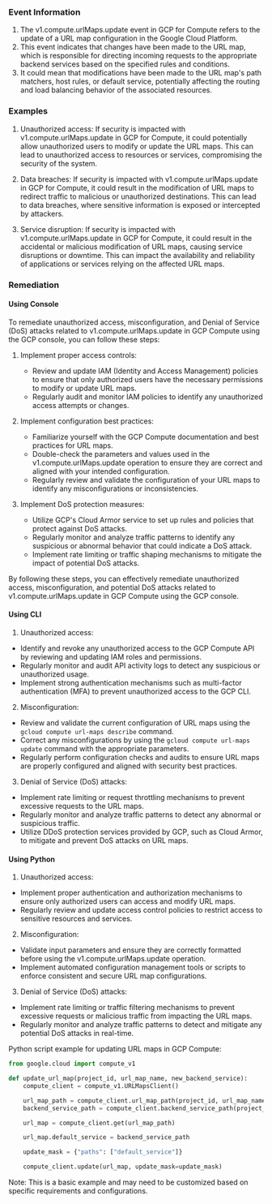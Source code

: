 
### Event Information

1. The v1.compute.urlMaps.update event in GCP for Compute refers to the update of a URL map configuration in the Google Cloud Platform. 
2. This event indicates that changes have been made to the URL map, which is responsible for directing incoming requests to the appropriate backend services based on the specified rules and conditions. 
3. It could mean that modifications have been made to the URL map's path matchers, host rules, or default service, potentially affecting the routing and load balancing behavior of the associated resources.


### Examples

1. Unauthorized access: If security is impacted with v1.compute.urlMaps.update in GCP for Compute, it could potentially allow unauthorized users to modify or update the URL maps. This can lead to unauthorized access to resources or services, compromising the security of the system.

2. Data breaches: If security is impacted with v1.compute.urlMaps.update in GCP for Compute, it could result in the modification of URL maps to redirect traffic to malicious or unauthorized destinations. This can lead to data breaches, where sensitive information is exposed or intercepted by attackers.

3. Service disruption: If security is impacted with v1.compute.urlMaps.update in GCP for Compute, it could result in the accidental or malicious modification of URL maps, causing service disruptions or downtime. This can impact the availability and reliability of applications or services relying on the affected URL maps.

### Remediation

#### Using Console

To remediate unauthorized access, misconfiguration, and Denial of Service (DoS) attacks related to v1.compute.urlMaps.update in GCP Compute using the GCP console, you can follow these steps:

1. Implement proper access controls:
   - Review and update IAM (Identity and Access Management) policies to ensure that only authorized users have the necessary permissions to modify or update URL maps.
   - Regularly audit and monitor IAM policies to identify any unauthorized access attempts or changes.

2. Implement configuration best practices:
   - Familiarize yourself with the GCP Compute documentation and best practices for URL maps.
   - Double-check the parameters and values used in the v1.compute.urlMaps.update operation to ensure they are correct and aligned with your intended configuration.
   - Regularly review and validate the configuration of your URL maps to identify any misconfigurations or inconsistencies.

3. Implement DoS protection measures:
   - Utilize GCP's Cloud Armor service to set up rules and policies that protect against DoS attacks.
   - Regularly monitor and analyze traffic patterns to identify any suspicious or abnormal behavior that could indicate a DoS attack.
   - Implement rate limiting or traffic shaping mechanisms to mitigate the impact of potential DoS attacks.

By following these steps, you can effectively remediate unauthorized access, misconfiguration, and potential DoS attacks related to v1.compute.urlMaps.update in GCP Compute using the GCP console.

#### Using CLI

1. Unauthorized access:
- Identify and revoke any unauthorized access to the GCP Compute API by reviewing and updating IAM roles and permissions.
- Regularly monitor and audit API activity logs to detect any suspicious or unauthorized usage.
- Implement strong authentication mechanisms such as multi-factor authentication (MFA) to prevent unauthorized access to the GCP CLI.

2. Misconfiguration:
- Review and validate the current configuration of URL maps using the `gcloud compute url-maps describe` command.
- Correct any misconfigurations by using the `gcloud compute url-maps update` command with the appropriate parameters.
- Regularly perform configuration checks and audits to ensure URL maps are properly configured and aligned with security best practices.

3. Denial of Service (DoS) attacks:
- Implement rate limiting or request throttling mechanisms to prevent excessive requests to the URL maps.
- Regularly monitor and analyze traffic patterns to detect any abnormal or suspicious traffic.
- Utilize DDoS protection services provided by GCP, such as Cloud Armor, to mitigate and prevent DoS attacks on URL maps.

#### Using Python

1. Unauthorized access:
- Implement proper authentication and authorization mechanisms to ensure only authorized users can access and modify URL maps.
- Regularly review and update access control policies to restrict access to sensitive resources and services.

2. Misconfiguration:
- Validate input parameters and ensure they are correctly formatted before using the v1.compute.urlMaps.update operation.
- Implement automated configuration management tools or scripts to enforce consistent and secure URL map configurations.

3. Denial of Service (DoS) attacks:
- Implement rate limiting or traffic filtering mechanisms to prevent excessive requests or malicious traffic from impacting the URL maps.
- Regularly monitor and analyze traffic patterns to detect and mitigate any potential DoS attacks in real-time.

Python script example for updating URL maps in GCP Compute:

```python
from google.cloud import compute_v1

def update_url_map(project_id, url_map_name, new_backend_service):
    compute_client = compute_v1.URLMapsClient()

    url_map_path = compute_client.url_map_path(project_id, url_map_name)
    backend_service_path = compute_client.backend_service_path(project_id, new_backend_service)

    url_map = compute_client.get(url_map_path)

    url_map.default_service = backend_service_path

    update_mask = {"paths": ["default_service"]}

    compute_client.update(url_map, update_mask=update_mask)
```

Note: This is a basic example and may need to be customized based on specific requirements and configurations.

